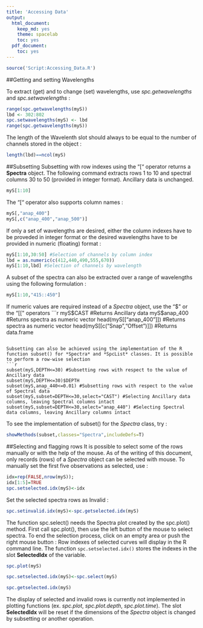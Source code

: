 ```yaml
---
title: 'Accessing Data'
output:
  html_document:
    keep_md: yes
    theme: spacelab
    toc: yes
  pdf_document:
    toc: yes
---
```

```r
source('Script:Accessing_Data.R')
```

##Getting and setting Wavelengths

To extract (get) and to change (set) wavelengths, use *spc.getwavelengths* and *spc.setwavelengths* :
```r
range(spc.getwavelengths(myS))
lbd <- 302:802
spc.setwavelengths(myS) <- lbd
range(spc.getwavelengths(myS))
```

The length of the Wavelenth slot should always to be equal to the number of channels stored in the object :
```r
length(lbd)==ncol(myS)
```

##Subsetting
Subsetting with row indexes using the “[“ operator returns a **Spectra** object. The following command extracts rows 1 to 10 and spectral columns 30 to 50 (provided in integer format). Ancillary data is unchanged. 
```r
myS[1:10]
```

The “[“ operator also supports column names :
```r
myS[,"anap_400"] 
myS[,c("anap_400","anap_500")] 
```

If only a set of wavelengths are desired, either the column indexes have to be proveded in integer format or the desired wavelengths have to be provided in numeric (floating) format :

```r
myS[1:10,30:50] #Selection of channels by column index
lbd = as.numeric(c(412,440,490,555,670))
myS[1:10,lbd] #Selection of channels by wavelength
```

A subset of the spectra can also be extracted over a range of wavelengths using the following formulation :
```r
myS[1:10,"415::450"] 
```

If numeric values are required instead of a *Spectra* object, use the “$" or the “[[" operators
```r
myS$CAST #Returns Ancillary data
myS$anap_400 #Returns spectra as numeric vector
head(myS[["anap_400"]]) #Returns spectra as numeric vector
head(myS[[c("Snap","Offset")]]) #Returns data.frame
```

Subsetting can also be achieved using the implementation of the R function subset() for *Spectra* and *SpcList* classes. It is possible to perform a row-wise selection 
```r
subset(myS,DEPTH<=30) #Subsetting rows with respect to the value of Ancillary data
subset(myS,DEPTH<=30)$DEPTH
subset(myS,anap_440<=0.01) #Subsetting rows with respect to the value of Spectral data
subset(myS,subset=DEPTH<=30,select="CAST") #Selecting Ancillary data columns, leaving Spectral columns intact
subset(myS,subset=DEPTH<=30,select="anap_440") #Selecting Spectral data columns, leaving Ancillary columns intact
```

To see the implementation of subset() for the *Spectra* class, try :
```r
showMethods(subset,classes="Spectra",includeDefs=T) 
```

##Selecting and flagging rows
It is possible to select some of the rows manually or with the help of the mouse. As of the writing of this document, only records (rows) of a *Spectra* object can be selected with mouse. To manually set the first five observations as selected, use :
```r
idx=rep(FALSE,nrow(myS)); 
idx[1:5]=TRUE
spc.setselected.idx(myS)<-idx 
```

Set the selected spectra rows as Invalid :
```r
spc.setinvalid.idx(myS)<-spc.getselected.idx(myS) 
```

The function spc.select() needs the Spectra plot created by the spc.plot() method. First call spc.plot(), then use the left button of the mouse to select spectra. To end the selection process, click on an empty area or push the right mouse button : Row indexes of selected curves will display in the R command line. The function `spc.setselected.idx()` stores the indexes in the slot **SelectedIdx** of the variable.

```r
spc.plot(myS)
```
```r
spc.setselected.idx(myS)<-spc.select(myS)
```
```r
spc.getselected.idx(myS)
```

The display of selected and invalid rows is currently not implemented in plotting functions (ex. *spc.plot*, *spc.plot.depth*, *spc.plot.time*). The slot **SelectedIdx** will be reset if the dimensions of the *Spectra* object is changed by subsetting or another operation.
